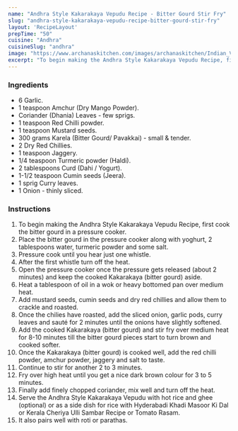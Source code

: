 ---
name: "Andhra Style Kakarakaya Vepudu Recipe - Bitter Gourd Stir Fry"
slug: "andhra-style-kakarakaya-vepudu-recipe-bitter-gourd-stir-fry"
layout: 'RecipeLayout'
prepTime: "50"
cuisine: "Andhra"
cuisineSlug: "andhra"
image: "https://www.archanaskitchen.com/images/archanaskitchen/Indian_Vegetables_Dry/Bitter_Gourd_Stir_Fry__Kakarakaya_Vepudu_Recipe-1.jpg"
excerpt: "To begin making the Andhra Style Kakarakaya Vepudu Recipe, first cook the bitter gourd in a pressure cooker"
---

### Ingredients

- 6 Garlic.
- 1 teaspoon Amchur (Dry Mango Powder).
- Coriander (Dhania) Leaves - few sprigs.
- 1 teaspoon Red Chilli powder.
- 1 teaspoon Mustard seeds.
- 300 grams Karela (Bitter Gourd/ Pavakkai) - small & tender.
- 2 Dry Red Chillies.
- 1 teaspoon Jaggery.
- 1/4 teaspoon Turmeric powder (Haldi).
- 2 tablespoons Curd (Dahi / Yogurt).
- 1-1/2 teaspoon Cumin seeds (Jeera).
- 1 sprig Curry leaves.
- 1 Onion - thinly sliced.

### Instructions

1. To begin making the Andhra Style Kakarakaya Vepudu Recipe, first cook the bitter gourd in a pressure cooker.
1. Place the bitter gourd in the pressure cooker along with yoghurt, 2 tablespoons water, turmeric powder and some salt.
1. Pressure cook until you hear just one whistle.
1. After the first whistle turn off the heat.
1. Open the pressure cooker once the pressure gets released (about 2 minutes) and keep the cooked Kakarakaya (bitter gourd) aside.
1. Heat a tablespoon of oil in a wok or heavy bottomed pan over medium heat.
1. Add mustard seeds, cumin seeds and dry red chillies and allow them to crackle and roasted.
1. Once the chilies have roasted, add the sliced onion, garlic pods, curry leaves and sauté for 2 minutes until the onions have slightly softened.
1. Add the cooked Kakarakaya (bitter gourd) and stir fry over medium heat for 8-10 minutes till the bitter gourd pieces start to turn brown and cooked softer.
1. Once the Kakarakaya (bitter gourd) is cooked well, add the red chilli powder, amchur powder, jaggery and salt to taste.
1. Continue to stir for another 2 to 3 minutes.
1. Fry over high heat until you get a nice dark brown colour for 3 to 5 minutes.
1. Finally add finely chopped coriander, mix well and turn off the heat.
1. Serve the Andhra Style Kakarakaya Vepudu with hot rice and ghee (optional) or as a side dish for rice with Hyderabadi Khadi Masoor Ki Dal or Kerala Cheriya Ulli Sambar Recipe or Tomato Rasam.
1. It also pairs well with roti or parathas.

